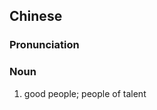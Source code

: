 {{also|善类}}
==Chinese==
{{zh-forms|s=善类}}

===Pronunciation===
{{zh-pron
|m=shànlèi
|cat=n
}}

===Noun===
{{zh-noun}}

# {{lb|zh|literary}} good people; people of talent